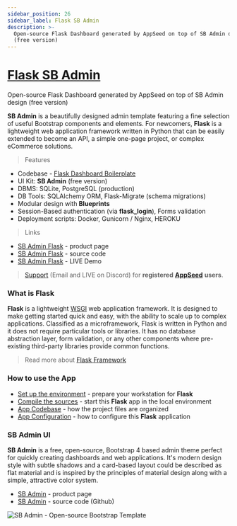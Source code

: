 ```yaml
---
sidebar_position: 26
sidebar_label: Flask SB Admin
description: >-
  Open-source Flask Dashboard generated by AppSeed on top of SB Admin design
  (free version)
---
```


# [Flask SB Admin](https://appseed.us/product/sb-admin/flask/)

<SubHeading> Open-source Flask Dashboard generated by AppSeed on top of SB Admin design (free version)</SubHeading>

**SB Admin** is a beautifully designed admin template featuring a fine selection of useful Bootstrap components and elements. For newcomers, **Flask** is a lightweight web application framework written in Python that can be easily extended to become an API, a simple one-page project, or complex eCommerce solutions.

> Features

- Codebase - [Flask Dashboard Boilerplate](../../boilerplate-code/flask-dashboard.mdx)
- UI Kit: **SB Admin** (free version)
- DBMS: SQLite, PostgreSQL (production)
- DB Tools: SQLAlchemy ORM, Flask-Migrate (schema migrations)
- Modular design with **Blueprints**
- Session-Based authentication (via **flask_login**), Forms validation
- Deployment scripts: Docker, Gunicorn / Nginx, HEROKU

> Links

- [SB Admin Flask](https://appseed.us/product/sb-admin/flask/) - product page
- [SB Admin Flask](https://github.com/app-generator/flask-dashboard-sb-admin) - source code
- [SB Admin Flask](https://flask-sb-admin.appseed-srv1.com/) - LIVE Demo

> [Support](https://appseed.us/support) (Email and LIVE on Discord) for **registered** [**AppSeed**](https://appseed.us/) **users**.

### What is Flask

**Flask** is a lightweight [WSGI](../../content/what-is/wsgi.mdx) web application framework. It is designed to make getting started quick and easy, with the ability to scale up to complex applications. Classified as a microframework, Flask is written in Python and it does not require particular tools or libraries. It has no database abstraction layer, form validation, or any other components where pre-existing third-party libraries provide common functions.

> Read more about [Flask Framework](../../content/what-is/flask.mdx)

### How to use the App

- [Set up the environment](../../boilerplate-code/flask-dashboard.mdx#environment) - prepare your workstation for **Flask**
- [Compile the sources](../../boilerplate-code/flask-dashboard.mdx#build-the-app-1) - start this **Flask** app in the local environment
- [App Codebase](../../boilerplate-code/flask-dashboard.mdx#app-codebase) - how the project files are organized
- [App Configuration](../../boilerplate-code/flask-dashboard.mdx#app-configuration) - how to configure this **Flask** application

### SB Admin UI

**SB Admin** is a free, open-source, Bootstrap 4 based admin theme perfect for quickly creating dashboards and web applications. It's modern design style with subtle shadows and a card-based layout could be described as flat material and is inspired by the principles of material design along with a simple, attractive color system.

- [SB Admin](https://startbootstrap.com/template/sb-admin) - product page
- [SB Admin](https://github.com/startbootstrap/startbootstrap-sb-admin) - source code (Github)

![SB Admin - Open-source Bootstrap Template](../../../static/assets/sb-admin-bootstrap-dashboard.jpg)
